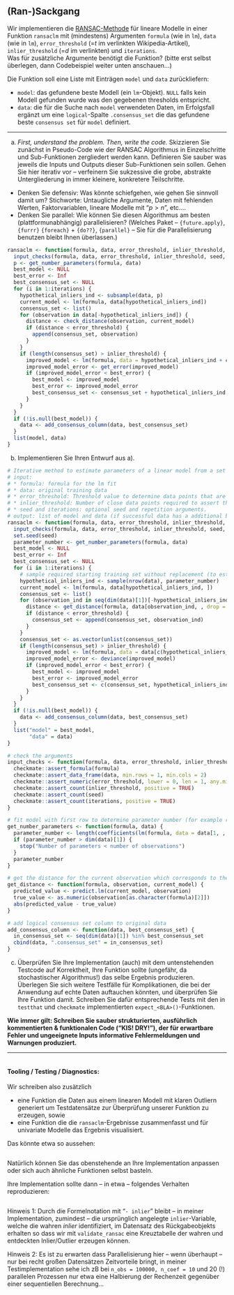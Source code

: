 ## (Ran-)Sackgang

Wir implementieren die [RANSAC-Methode](https://en.wikipedia.org/wiki/Random_sample_consensus) für lineare Modelle in einer Funktion `ransaclm` mit (mindestens) Argumenten `formula` (wie in `lm`), `data` (wie in `lm`), `error_threshold` (=$t$ im verlinkten Wikipedia-Artikel), `inlier_threshold` (=$d$ im verlinkten) und `iterations`.  
Was für zusätzliche Argumente benötigt die Funktion? (bitte erst selbst überlegen, dann Codebeispiel weiter unten anschauen...)  

Die Funktion soll eine Liste mit Einträgen `model` und `data` zurückliefern:

- `model`: das gefundene beste Modell (ein `lm`-Objekt). `NULL` falls kein Modell gefunden wurde was den gegebenen thresholds entspricht.
- `data`: die für die Suche nach `model` verwendeten Daten, im Erfolgsfall ergänzt um eine `logical`-Spalte `.consensus_set` die das gefundene beste `consensus set` für `model` definiert.

--------------

a) *First, understand the problem. Then, write the code.* Skizzieren Sie zunächst in Pseudo-Code wie der RANSAC Algorithmus in Einzelschritte und Sub-Funktionen zergliedert werden kann. Definieren Sie sauber was jeweils die Inputs und Outputs dieser Sub-Funktionen sein sollen. Gehen Sie hier iterativ vor -- verfeinern Sie sukzessive die grobe, abstrakte Untergliederung in immer kleinere, konkretere Teilschritte. 

- Denken Sie defensiv: Was könnte schiefgehen, wie gehen Sie sinnvoll damit um? Stichworte: Untaugliche Argumente, Daten mit fehlenden Werten, Faktorvariablen, lineare Modelle mit "$p > n$", etc....
- Denken Sie parallel: Wie können Sie diesen Algorithmus am besten (plattformunabhängig) parallelisieren? 
(Welches Paket -- `{future.apply}`, `{furrr}` `{foreach}` + `{do??}`, `{parallel}` -- Sie für die Parallelisierung benutzen bleibt Ihnen überlassen.)


```r
ransaclm <- function(formula, data, error_threshold, inlier_threshold, seed = 2, iterations = 100) {
  input_checks(formula, data, error_threshold, inlier_threshold, seed, iterations)
  p <- get_number_parameters(formula, data)
  best_model <- NULL
  best_error <- Inf
  best_consensus_set <- NULL
  for (i in 1:iterations) {
    hypothetical_inliers_ind <- subsample(data, p)
    current_model <- lm(formula, data[hypothetical_inliers_ind])
    consensus_set <- list()
    for (observation in data[-hypothetical_inliers_ind]) {
      distance <- check_distance(observation, current_model)
      if (distance < error_threshold) {
        append(consensus_set, observation)
      }
    }
    if (length(consensus_set) > inlier_threshold) {
      improved_model <- lm(formula, data = hypothetical_inliers_ind + consensus_set)
      improved_model_error <- get_error(improved_model)
      if (improved_model_error < best_error) {
        best_model <- improved_model
        best_error <- improved_model_error
        best_consensus_set <- consensus_set + hypothetical_inliers_ind
      }
    }
  }
  if (!is.null(best_model)) {
    data <- add_consensus_column(data, best_consensus_set)
  }
  list(model, data)
}
```



b) Implementieren Sie Ihren Entwurf aus a).

```r
# Iterative method to estimate parameters of a linear model from a set of observed data that may contain outliers. Moreover the so called consensus set (a robust training set without outliers) is determined and returned with the according trained model.
# input:
# * formula: formula for the lm fit
# * data: original training data
# * error_threshold: Threshold value to determine data points that are fit well by model
# * inlier_threshold: Number of close data points required to assert that a model fits well to data
# * seed and iterations: optional seed and repetition arguments.
# output: list of model and data (if successful data has a additional boolean column which indicates the consensus set)
ransaclm <- function(formula, data, error_threshold, inlier_threshold, seed = 2, iterations = 100) {
  input_checks(formula, data, error_threshold, inlier_threshold, seed, iterations)
  set.seed(seed)
  parameter_number <- get_number_parameters(formula, data)
  best_model <- NULL
  best_error <- Inf
  best_consensus_set <- NULL
  for (i in 1:iterations) {
    # sample required starting training set without replacement (to estimate all parameters one needs at least as many observations as parameters)
    hypothetical_inliers_ind <- sample(nrow(data), parameter_number)
    current_model <- lm(formula, data[hypothetical_inliers_ind, ])
    consensus_set <- list()
    for (observation_ind in seq(dim(data)[1])[-hypothetical_inliers_ind]) {
      distance <- get_distance(formula, data[observation_ind, , drop = FALSE], current_model)
      if (distance < error_threshold) {
        consensus_set <- append(consensus_set, observation_ind)
      }
    }
    consensus_set <- as.vector(unlist(consensus_set))
    if (length(consensus_set) > inlier_threshold) {
      improved_model <- lm(formula, data = data[c(hypothetical_inliers_ind, consensus_set), ])
      improved_model_error <- deviance(improved_model)
      if (improved_model_error < best_error) {
        best_model <- improved_model
        best_error <- improved_model_error
        best_consensus_set <- c(consensus_set, hypothetical_inliers_ind)
      }
    }
  }
  if (!is.null(best_model)) {
    data <- add_consensus_column(data, best_consensus_set)
  }
  list("model" = best_model,
       "data" = data)
}

# check the arguments
input_checks <- function(formula, data, error_threshold, inlier_threshold, seed, iterations) {
  checkmate::assert_formula(formula)
  checkmate::assert_data_frame(data, min.rows = 1, min.cols = 2)
  checkmate::assert_numeric(error_threshold, lower = 0, len = 1, any.missing = FALSE, finite = TRUE)
  checkmate::assert_count(inlier_threshold, positive = TRUE)
  checkmate::assert_count(seed)
  checkmate::assert_count(iterations, positive = TRUE)
}

# fit model with first row to determine parameter number (for example right treatment of factor variables). Early exit for underdetermined models.
get_number_parameters <- function(formula, data) {
  parameter_number <- length(coefficients(lm(formula, data = data[1, , drop = FALSE])))
  if (parameter_number > dim(data)[1]) {
    stop("Number of parameters < number of observations")
  }
  parameter_number
}

# get the distance for the current observation which corresponds to the residual wrt the current model
get_distance <- function(formula, observation, current_model) {
  predicted_value <- predict.lm(current_model, observation)
  true_value <- as.numeric(observation[as.character(formula)[2]])
  abs(predicted_value - true_value)
}

# add logical consensus set column to original data
add_consensus_column <- function(data, best_consensus_set) {
  in_consensus_set <- seq(dim(data)[1]) %in% best_consensus_set
  cbind(data, ".consensus_set" = in_consensus_set)
}
```



c) Überprüfen Sie Ihre Implementation (auch) mit dem untenstehenden Testcode auf Korrektheit, Ihre Funktion sollte (ungefähr, da stochastischer Algorithmus!) das selbe Ergebnis produzieren.  
Überlegen Sie sich weitere Testfälle für Komplikationen, die bei der Anwendung auf echte Daten auftauchen könnten, und überprüfen Sie Ihre Funktion damit. Schreiben Sie dafür entsprechende Tests mit den in `testthat` und `checkmate` implementierten `expect_<BLA>()`-Funktionen.

**Wie immer gilt: Schreiben Sie sauber strukturierten, ausführlich kommentierten & funktionalen 
Code ("KIS! DRY!"), der für erwartbare Fehler und ungeeignete Inputs informative Fehlermeldungen und Warnungen produziert.**

-----

```r
```

#### Tooling / Testing / Diagnostics:

Wir schreiben also zusätzlich 

- eine Funktion die Daten aus einem linearen Modell mit klaren Outliern 
generiert um Testdatensätze zur Überprüfung unserer Funktion zu erzeugen, sowie
- eine Funktion die die `ransaclm`-Ergebnisse zusammenfasst und für univariate Modelle das
Ergebnis visualisiert.

Das könnte etwa so aussehen:
```r
```
Natürlich können Sie das obenstehende an Ihre Implementation anpassen oder sich auch ähnliche Funktionen selbst basteln.

Ihre Implementation sollte dann -- in etwa -- folgendes Verhalten reproduzieren:
```r
```

Hinweis 1: Durch die Formelnotation mit "`- inlier`" bleibt -- in meiner Implementation, zumindest -- die ursprünglich angelegte `inlier`-Variable, welche die wahren *inlier* identifiziert, im Datensatz des Rückgabeobjekts erhalten so dass wir mit `validate_ransac` eine Kreuztabelle der wahren und entdeckten Inlier/Outlier erzeugen können.

Hinweis 2: Es ist zu erwarten dass Parallelisierung hier -- wenn überhaupt -- nur bei recht großen Datensätzen Zeitvorteile bringt, in meiner Testimplementation sehe ich zB bei `n_obs = 100000, n_coef = 10` und 20 (!) parallelen Prozessen nur etwa eine Halbierung der Rechenzeit gegenüber einer sequentiellen Berechnung...
